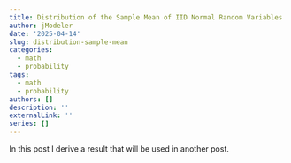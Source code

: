 ```yaml
---
title: Distribution of the Sample Mean of IID Normal Random Variables
author: jModeler
date: '2025-04-14'
slug: distribution-sample-mean
categories:
  - math
  - probability
tags:
  - math
  - probability
authors: []
description: ''
externalLink: ''
series: []
---
```


In this post I derive a result that will be used in another post. 